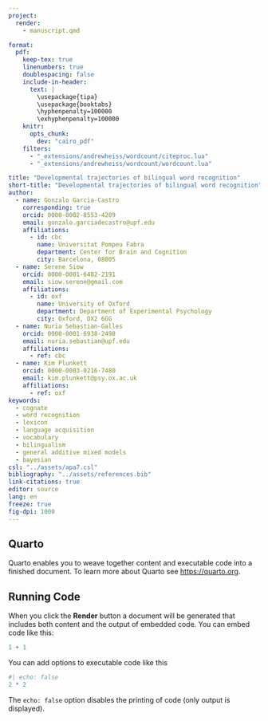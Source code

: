 ---
project:
  render:
    - manuscript.qmd

format:
  pdf:
    keep-tex: true  
    linenumbers: true
    doublespacing: false
    include-in-header: 
      text: |
        \usepackage{tipa}
        \usepackage{booktabs}
        \hyphenpenalty=100000
        \exhyphenpenalty=100000
    knitr:
      opts_chunk:
        dev: "cairo_pdf"
    filters: 
      - "_extensions/andrewheiss/wordcount/citeproc.lua"
      - "_extensions/andrewheiss/wordcount/wordcount.lua"

title: "Developmental trajectories of bilingual word recognition"
short-title: "Developmental trajectories of bilingual word recognition"
author:
  - name: Gonzalo Garcia-Castro
    corresponding: true
    orcid: 0000-0002-8553-4209
    email: gonzalo.garciadecastro@upf.edu
    affiliations:
      - id: cbc
        name: Universitat Pompeu Fabra
        department: Center for Brain and Cognition
        city: Barcelona, 08005
  - name: Serene Siow
    orcid: 0000-0001-6482-2191
    email: siow.serene@gmail.com
    affiliations: 
      - id: oxf
        name: University of Oxford
        department: Department of Experimental Psychology
        city: Oxford, OX2 6GG
  - name: Nuria Sebastian-Galles
    orcid: 0000-0001-6938-2498
    email: nuria.sebastian@upf.edu
    affiliations: 
      - ref: cbc
  - name: Kim Plunkett
    orcid: 0000-0003-0216-7480
    email: kim.plunkett@psy.ox.ac.uk
    affiliations: 
      - ref: oxf
keywords:
  - cognate
  - word recognition
  - lexicon
  - language acquisition
  - vocabulary
  - bilingualism
  - general additive mixed models
  - bayesian
csl: "../assets/apa7.csl"
bibliography: "../assets/references.bib"
link-citations: true
editor: source
lang: en
freeze: true
fig-dpi: 1000
---

## Quarto

Quarto enables you to weave together content and executable code into a finished document. To learn more about Quarto see <https://quarto.org>.

## Running Code

When you click the **Render** button a document will be generated that includes both content and the output of embedded code. You can embed code like this:

```{r}
1 + 1
```

You can add options to executable code like this 

```{r}
#| echo: false
2 * 2
```

The `echo: false` option disables the printing of code (only output is displayed).
